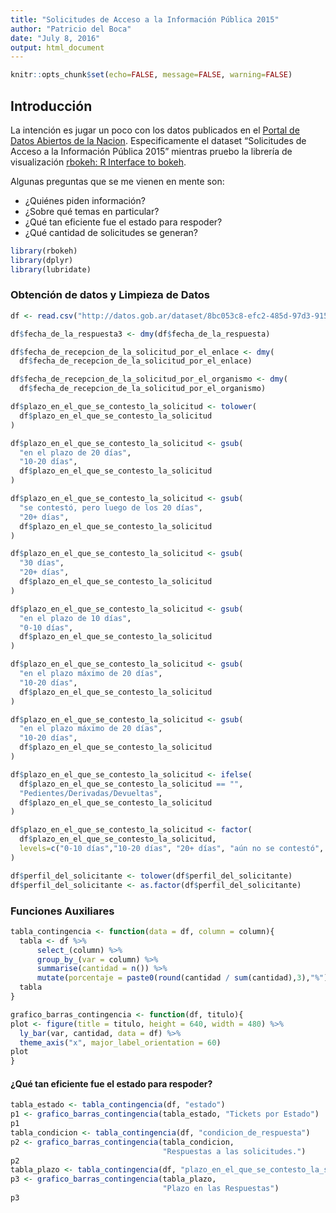 ```yaml
---
title: "Solicitudes de Acceso a la Información Pública 2015"
author: "Patricio del Boca"
date: "July 8, 2016"
output: html_document
---
```

```r
knitr::opts_chunk$set(echo=FALSE, message=FALSE, warning=FALSE)
```

## Introducción

La intención es jugar un poco con los datos publicados en el [Portal de Datos Abiertos de la Nacion](http://datos.gob.ar). Especificamente el dataset "Solicitudes de Acceso a la Información Pública 2015" mientras pruebo la librería de visualización [rbokeh: R Interface to bokeh](http://hafen.github.io/rbokeh/).

Algunas preguntas que se me vienen en mente son:

 - ¿Quiénes piden información?
 - ¿Sobre qué temas en particular?
 - ¿Qué tan eficiente fue el estado para respoder?
 - ¿Qué cantidad de solicitudes se generan?

```r
library(rbokeh)
library(dplyr)
library(lubridate)
```


### Obtención de datos y Limpieza de Datos
```r
df <- read.csv("http://datos.gob.ar/dataset/8bc053c8-efc2-485d-97d3-915c476d2741/resource/63952097-cdba-4fdd-be84-65fb400bdb1a/download/acceso-informacion-publica.csv")

df$fecha_de_la_respuesta3 <- dmy(df$fecha_de_la_respuesta)

df$fecha_de_recepcion_de_la_solicitud_por_el_enlace <- dmy(
  df$fecha_de_recepcion_de_la_solicitud_por_el_enlace)

df$fecha_de_recepcion_de_la_solicitud_por_el_organismo <- dmy(
  df$fecha_de_recepcion_de_la_solicitud_por_el_organismo)

df$plazo_en_el_que_se_contesto_la_solicitud <- tolower(
  df$plazo_en_el_que_se_contesto_la_solicitud
)

df$plazo_en_el_que_se_contesto_la_solicitud <- gsub(
  "en el plazo de 20 días",
  "10-20 días",
  df$plazo_en_el_que_se_contesto_la_solicitud
)

df$plazo_en_el_que_se_contesto_la_solicitud <- gsub(
  "se contestó, pero luego de los 20 días",
  "20+ días",
  df$plazo_en_el_que_se_contesto_la_solicitud
)

df$plazo_en_el_que_se_contesto_la_solicitud <- gsub(
  "30 días",
  "20+ días",
  df$plazo_en_el_que_se_contesto_la_solicitud
)

df$plazo_en_el_que_se_contesto_la_solicitud <- gsub(
  "en el plazo de 10 días",
  "0-10 días",
  df$plazo_en_el_que_se_contesto_la_solicitud
)

df$plazo_en_el_que_se_contesto_la_solicitud <- gsub(
  "en el plazo máximo de 20 días",
  "10-20 días",
  df$plazo_en_el_que_se_contesto_la_solicitud
)

df$plazo_en_el_que_se_contesto_la_solicitud <- gsub(
  "en el plazo máximo de 20 días",
  "10-20 días",
  df$plazo_en_el_que_se_contesto_la_solicitud
)

df$plazo_en_el_que_se_contesto_la_solicitud <- ifelse(
  df$plazo_en_el_que_se_contesto_la_solicitud == "",
  "Pedientes/Derivadas/Devueltas",
  df$plazo_en_el_que_se_contesto_la_solicitud
)

df$plazo_en_el_que_se_contesto_la_solicitud <- factor(
  df$plazo_en_el_que_se_contesto_la_solicitud,
  levels=c("0-10 días","10-20 días", "20+ días", "aún no se contestó", "Pedientes/Derivadas/Devueltas")
)

df$perfil_del_solicitante <- tolower(df$perfil_del_solicitante)
df$perfil_del_solicitante <- as.factor(df$perfil_del_solicitante)
```

### Funciones Auxiliares
```r
tabla_contingencia <- function(data = df, column = column){
  tabla <- df %>%
      select_(column) %>% 
      group_by_(var = column) %>% 
      summarise(cantidad = n()) %>% 
      mutate(porcentaje = paste0(round(cantidad / sum(cantidad),3),"%"))
  tabla
}

grafico_barras_contingencia <- function(df, titulo){
plot <- figure(title = titulo, height = 640, width = 480) %>% 
  ly_bar(var, cantidad, data = df) %>% 
  theme_axis("x", major_label_orientation = 60)
plot
}
```


#### ¿Qué tan eficiente fue el estado para respoder?
```r
tabla_estado <- tabla_contingencia(df, "estado")
p1 <- grafico_barras_contingencia(tabla_estado, "Tickets por Estado")
p1
tabla_condicion <- tabla_contingencia(df, "condicion_de_respuesta")
p2 <- grafico_barras_contingencia(tabla_condicion, 
                                  "Respuestas a las solicitudes.")
p2
tabla_plazo <- tabla_contingencia(df, "plazo_en_el_que_se_contesto_la_solicitud")
p3 <- grafico_barras_contingencia(tabla_plazo, 
                                  "Plazo en las Respuestas")
p3
```

####
```r

```
